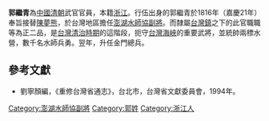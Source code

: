 '''郭繼青'''為[[中國|中國]][[清朝|清朝]]武官官員，本籍[[浙江|浙江]]。行伍出身的郭繼青於1816年（嘉慶21年）奉旨接替[[陳夢熊|陳夢熊]]，於台灣地區擔任[[澎湖水師協|澎湖水師協]][[副將|副將]]。而隸屬[[台灣鎮|台灣鎮]]之下的此官職職等為正二品，是[[台灣清治時期|台灣清治時期]]的這階段，扼守[[台灣海峽|台灣海峽]]的重要武將，並統帥兩標水營，數千名水師兵勇。翌年，升任金門總兵。
{{start box}}
{{s-before|[[陳夢熊|陳夢熊]]}}
{{s-title|[[澎湖水師協|澎湖水師協]][[副將|副將]]|1816年上任}}
{{s-after|[[蕭得華|蕭得華]]}}
{{end box}}

==參考文獻==
*劉寧顏編，《重修台灣省通志》，台北市，台灣省文獻委員會，1994年。

[[Category:澎湖水師協副將|Category:澎湖水師協副將]]
[[Category:郭姓|Category:郭姓]]
[[Category:浙江人|Category:浙江人]]